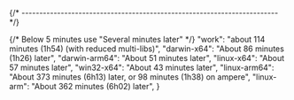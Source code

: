 
{/* ------------------------------------------------------------------------ */}

{/* Below 5 minutes use "Several minutes later" */}
    "work": "about 114 minutes (1h54) (with reduced multi-libs)",
    "darwin-x64": "About 86 minutes (1h26) later",
    "darwin-arm64": "About 51 minutes later",
    "linux-x64": "About 57 minutes later",
    "win32-x64": "About 43 minutes later",
    "linux-arm64": "About 373 minutes (6h13) later, or 98 minutes (1h38) on ampere",
    "linux-arm": "About 362 minutes (6h02) later",
}
